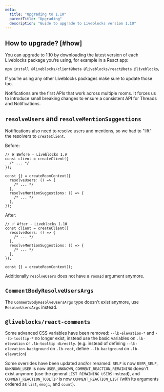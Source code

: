 ```yaml
---
meta:
  title: "Upgrading to 1.10"
  parentTitle: "Upgrading"
  description: "Guide to upgrade to Liveblocks version 1.10"
---
```


## How to upgrade? [#how]

You can upgrade to 1.10 by downloading the latest version of each Liveblocks
package you’re using, for example in a React app:

```bash
npm install @liveblocks/client@beta @liveblocks/react@beta @liveblocks/react-comments@beta @liveblocks/node@beta
```

<Banner title="Update every Liveblocks package">

If you’re using any other Liveblocks packages make sure to update those too.

</Banner>

Notifications are the first APIs that work across multiple rooms. It forces us
to introduce small breaking changes to ensure a consistent API for Threads and
Notifications.

## `resolveUsers` and `resolveMentionSuggestions`

Notifications also need to resolve users and mentions, so we had to "lift" the
resolvers to `createClient`.

Before:

```tsx liveblocks.config.ts
// ❌ Before - Liveblocks 1.9
const client = createClient({
  /* ... */
});

const {} = createRoomContext({
  resolveUsers: () => {
    /* ... */
  },
  resolveMentionSuggestions: () => {
    /* ... */
  },
});
```

After:

```tsx liveblocks.config.ts
// ✅ After - Liveblocks 1.10
const client = createClient({
  resolveUsers: () => {
    /* ... */
  },
  resolveMentionSuggestions: () => {
    /* ... */
  },
});

const {} = createRoomContext();
```

Additionally `resolveUsers` does not have a `roomId` argument anymore.

## `CommentBodyResolveUsersArgs`

The `CommentBodyResolveUsersArgs` type doesn't exist anymore, use
`ResolveUsersArgs` instead.

## `@liveblocks/react-comments`

Some advanced CSS variables have been removed: `--lb-elevation-*` and
`--lb-tooltip-*` no longer exist, instead use the basic variables on
`.lb-elevation` or `.lb-tooltip directly`. (e.g. instead of defining
`--lb-elevation-background` on `.lb-root`, define `--lb-background` on
`.lb-elevation`)

Some overrides have been updated and/or renamed: `SELF` is now `USER_SELF`,
`UNKNOWN_USER` is now `USER_UNKNOWN`, `COMMENT_REACTION_REMAINING` doesn't exist
anymore (use the general `LIST_REMAINING_USERS` instead), and
`COMMENT_REACTION_TOOLTIP` is now `COMMENT_REACTION_LIST` (with its arguments
ordered as `list`, `emoji`, and `count`).
